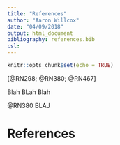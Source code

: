 ```yaml
---
title: "References"
author: "Aaron Willcox"
date: "04/09/2018"
output: html_document
bibliography: references.bib
csl: 
---
```


```r
knitr::opts_chunk$set(echo = TRUE)
```
[@RN298; @RN380; @RN467]

Blah BLah Blah

@RN380 BLAJ 

# References
